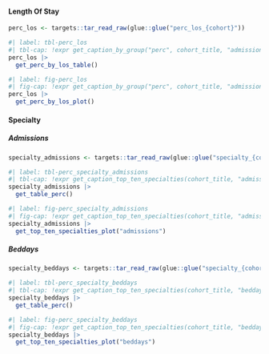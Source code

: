 ::: panel-tabset
#### Length Of Stay

```r
perc_los <- targets::tar_read_raw(glue::glue("perc_los_{cohort}"))
```

```r
#| label: tbl-perc_los
#| tbl-cap: !expr get_caption_by_group("perc", cohort_title, "admissions", "los", treatment_type)
perc_los |>
  get_perc_by_los_table()
```

```r
#| label: fig-perc_los
#| fig-cap: !expr get_caption_by_group("perc", cohort_title, "admissions", "los", treatment_type)
perc_los |>
  get_perc_by_los_plot()
```

#### Specialty

::: panel-tabset
##### Admissions

```r
specialty_admissions <- targets::tar_read_raw(glue::glue("specialty_{cohort}_admissions"))
```

```r
#| label: tbl-perc_specialty_admissions
#| tbl-cap: !expr get_caption_top_ten_specialties(cohort_title, "admissions")
specialty_admissions |>
  get_table_perc() 
```

```r
#| label: fig-perc_specialty_admissions
#| fig-cap: !expr get_caption_top_ten_specialties(cohort_title, "admissions")
specialty_admissions |>
  get_top_ten_specialties_plot("admissions")
```

##### Beddays

```r
specialty_beddays <- targets::tar_read_raw(glue::glue("specialty_{cohort}_beddays"))
```

```r
#| label: tbl-perc_specialty_beddays
#| tbl-cap: !expr get_caption_top_ten_specialties(cohort_title, "beddays")
specialty_beddays |>
  get_table_perc() 
```

```r
#| label: fig-perc_specialty_beddays
#| fig-cap: !expr get_caption_top_ten_specialties(cohort_title, "beddays")
specialty_beddays |>
  get_top_ten_specialties_plot("beddays")
```
:::
:::
